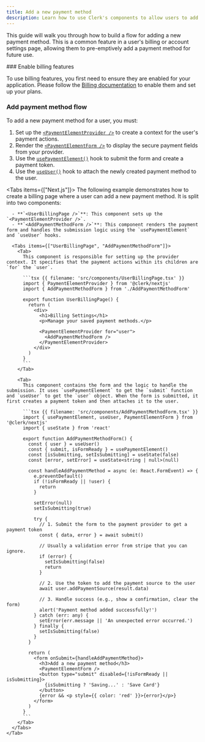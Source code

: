 ```yaml
---
title: Add a new payment method
description: Learn how to use Clerk's components to allow users to add a new payment method to their account.
---
```


<Include src="_partials/billing/api-experimental-guide" />

This guide will walk you through how to build a flow for adding a new payment method. This is a common feature in a user's billing or account settings page, allowing them to pre-emptively add a payment method for future use.

<Steps>
  ### Enable billing features

  To use billing features, you first need to ensure they are enabled for your application. Please follow the [Billing documentation](/docs/billing/overview) to enable them and set up your plans.

  ### Add payment method flow

  To add a new payment method for a user, you must:

  1. Set up the [`<PaymentElementProvider />`](/docs/hooks/use-payment-element) to create a context for the user's payment actions.
  1. Render the [`<PaymentElementForm />`](/docs/hooks/use-payment-element) to display the secure payment fields from your provider.
  1. Use the [`usePaymentElement()`](/docs/hooks/use-payment-element) hook to submit the form and create a payment token.
  1. Use the [`useUser()`](/docs/hooks/use-user) hook to attach the newly created payment method to the user.

  <Tabs items={["Next.js"]}>
    <Tab>
      The following example demonstrates how to create a billing page where a user can add a new payment method. It is split into two components:

      - **`<UserBillingPage />`**: This component sets up the `<PaymentElementProvider />`.
      - **`<AddPaymentMethodForm />`**: This component renders the payment form and handles the submission logic using the `usePaymentElement` and `useUser` hooks.

      <Tabs items={["UserBillingPage", "AddPaymentMethodForm"]}>
        <Tab>
          This component is responsible for setting up the provider context. It specifies that the payment actions within its children are `for` the `user`.

          ```tsx {{ filename: 'src/components/UserBillingPage.tsx' }}
          import { PaymentElementProvider } from '@clerk/nextjs'
          import { AddPaymentMethodForm } from './AddPaymentMethodForm'

          export function UserBillingPage() {
            return (
              <div>
                <h1>Billing Settings</h1>
                <p>Manage your saved payment methods.</p>

                <PaymentElementProvider for="user">
                  <AddPaymentMethodForm />
                </PaymentElementProvider>
              </div>
            )
          }
          ```
        </Tab>

        <Tab>
          This component contains the form and the logic to handle the submission. It uses `usePaymentElement` to get the `submit` function and `useUser` to get the `user` object. When the form is submitted, it first creates a payment token and then attaches it to the user.

          ```tsx {{ filename: 'src/components/AddPaymentMethodForm.tsx' }}
          import { usePaymentElement, useUser, PaymentElementForm } from '@clerk/nextjs'
          import { useState } from 'react'

          export function AddPaymentMethodForm() {
            const { user } = useUser()
            const { submit, isFormReady } = usePaymentElement()
            const [isSubmitting, setIsSubmitting] = useState(false)
            const [error, setError] = useState<string | null>(null)

            const handleAddPaymentMethod = async (e: React.FormEvent) => {
              e.preventDefault()
              if (!isFormReady || !user) {
                return
              }

              setError(null)
              setIsSubmitting(true)

              try {
                // 1. Submit the form to the payment provider to get a payment token
                const { data, error } = await submit()

                // Usually a validation error from stripe that you can ignore.
                if (error) {
                  setIsSubmitting(false)
                  return
                }

                // 2. Use the token to add the payment source to the user
                await user.addPaymentSource(result.data)

                // 3. Handle success (e.g., show a confirmation, clear the form)
                alert('Payment method added successfully!')
              } catch (err: any) {
                setError(err.message || 'An unexpected error occurred.')
              } finally {
                setIsSubmitting(false)
              }
            }

            return (
              <form onSubmit={handleAddPaymentMethod}>
                <h3>Add a new payment method</h3>
                <PaymentElementForm />
                <button type="submit" disabled={!isFormReady || isSubmitting}>
                  {isSubmitting ? 'Saving...' : 'Save Card'}
                </button>
                {error && <p style={{ color: 'red' }}>{error}</p>}
              </form>
            )
          }
          ```
        </Tab>
      </Tabs>
    </Tab>
  </Tabs>
</Steps>
